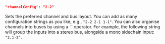```json
"channelConfig": "2-2"
```

Sets the preferred channel and bus layout. You can add as many configuration strings as you like, e.g., `"2-2 2-1 1-1"`. You can also organise channels into buses by using a '.' operator. For example, the following string will group the inputs into a stereo bus, alongside a mono sidechain input: `"2.1-2"`.
